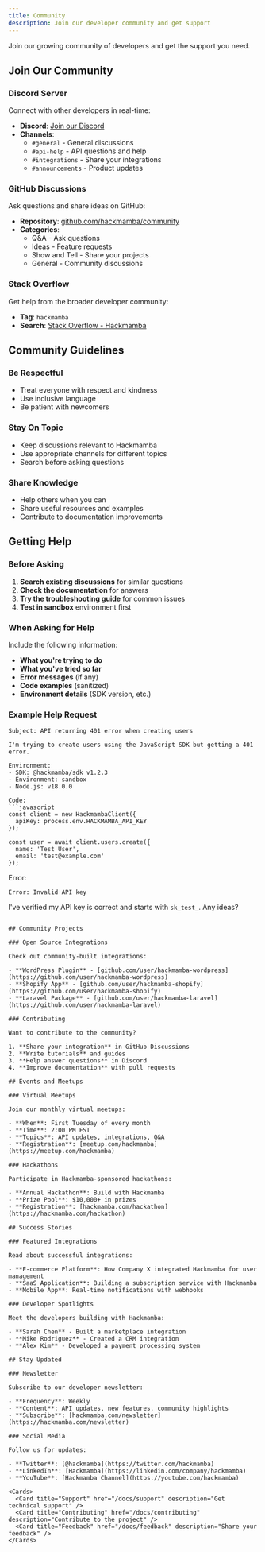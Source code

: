 ```yaml
---
title: Community
description: Join our developer community and get support
---
```


Join our growing community of developers and get the support you need.

## Join Our Community

### Discord Server

Connect with other developers in real-time:

- **Discord**: [Join our Discord](https://discord.gg/hackmamba)
- **Channels**:
  - `#general` - General discussions
  - `#api-help` - API questions and help
  - `#integrations` - Share your integrations
  - `#announcements` - Product updates

### GitHub Discussions

Ask questions and share ideas on GitHub:

- **Repository**: [github.com/hackmamba/community](https://github.com/hackmamba/community)
- **Categories**:
  - Q&A - Ask questions
  - Ideas - Feature requests
  - Show and Tell - Share your projects
  - General - Community discussions

### Stack Overflow

Get help from the broader developer community:

- **Tag**: `hackmamba`
- **Search**: [Stack Overflow - Hackmamba](https://stackoverflow.com/questions/tagged/hackmamba)

## Community Guidelines

### Be Respectful

- Treat everyone with respect and kindness
- Use inclusive language
- Be patient with newcomers

### Stay On Topic

- Keep discussions relevant to Hackmamba
- Use appropriate channels for different topics
- Search before asking questions

### Share Knowledge

- Help others when you can
- Share useful resources and examples
- Contribute to documentation improvements

## Getting Help

### Before Asking

1. **Search existing discussions** for similar questions
2. **Check the documentation** for answers
3. **Try the troubleshooting guide** for common issues
4. **Test in sandbox** environment first

### When Asking for Help

Include the following information:

- **What you're trying to do**
- **What you've tried so far**
- **Error messages** (if any)
- **Code examples** (sanitized)
- **Environment details** (SDK version, etc.)

### Example Help Request

````
Subject: API returning 401 error when creating users

I'm trying to create users using the JavaScript SDK but getting a 401 error.

Environment:
- SDK: @hackmamba/sdk v1.2.3
- Environment: sandbox
- Node.js: v18.0.0

Code:
```javascript
const client = new HackmambaClient({
  apiKey: process.env.HACKMAMBA_API_KEY
});

const user = await client.users.create({
  name: 'Test User',
  email: 'test@example.com'
});
````

Error:

```
Error: Invalid API key
```

I've verified my API key is correct and starts with `sk_test_`. Any ideas?

```

## Community Projects

### Open Source Integrations

Check out community-built integrations:

- **WordPress Plugin** - [github.com/user/hackmamba-wordpress](https://github.com/user/hackmamba-wordpress)
- **Shopify App** - [github.com/user/hackmamba-shopify](https://github.com/user/hackmamba-shopify)
- **Laravel Package** - [github.com/user/hackmamba-laravel](https://github.com/user/hackmamba-laravel)

### Contributing

Want to contribute to the community?

1. **Share your integration** in GitHub Discussions
2. **Write tutorials** and guides
3. **Help answer questions** in Discord
4. **Improve documentation** with pull requests

## Events and Meetups

### Virtual Meetups

Join our monthly virtual meetups:

- **When**: First Tuesday of every month
- **Time**: 2:00 PM EST
- **Topics**: API updates, integrations, Q&A
- **Registration**: [meetup.com/hackmamba](https://meetup.com/hackmamba)

### Hackathons

Participate in Hackmamba-sponsored hackathons:

- **Annual Hackathon**: Build with Hackmamba
- **Prize Pool**: $10,000+ in prizes
- **Registration**: [hackmamba.com/hackathon](https://hackmamba.com/hackathon)

## Success Stories

### Featured Integrations

Read about successful integrations:

- **E-commerce Platform**: How Company X integrated Hackmamba for user management
- **SaaS Application**: Building a subscription service with Hackmamba
- **Mobile App**: Real-time notifications with webhooks

### Developer Spotlights

Meet the developers building with Hackmamba:

- **Sarah Chen** - Built a marketplace integration
- **Mike Rodriguez** - Created a CRM integration
- **Alex Kim** - Developed a payment processing system

## Stay Updated

### Newsletter

Subscribe to our developer newsletter:

- **Frequency**: Weekly
- **Content**: API updates, new features, community highlights
- **Subscribe**: [hackmamba.com/newsletter](https://hackmamba.com/newsletter)

### Social Media

Follow us for updates:

- **Twitter**: [@hackmamba](https://twitter.com/hackmamba)
- **LinkedIn**: [Hackmamba](https://linkedin.com/company/hackmamba)
- **YouTube**: [Hackmamba Channel](https://youtube.com/hackmamba)

<Cards>
  <Card title="Support" href="/docs/support" description="Get technical support" />
  <Card title="Contributing" href="/docs/contributing" description="Contribute to the project" />
  <Card title="Feedback" href="/docs/feedback" description="Share your feedback" />
</Cards>
```
